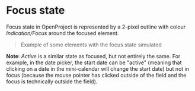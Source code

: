 
<Meta title="Styles/Focus state" />

# Focus state

Focus state in OpenProject is represented by a 2-pixel outline with colour _Indication/Focus_  around the focused element.

> Example of some elements with the focus state simulated


**Note**: _Active_ is a similar state as focused, but not entirely the same. For example, in the date picker, the start date can be "active" (meaning that clicking on a date in the mini-calendar will change the start date) but not in focus (because the mouse pointer has clicked outside of the field and the focus is technically outside the field).
